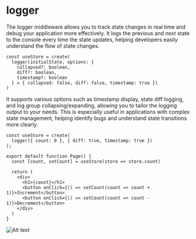 # logger

The logger middleware allows you to track state changes in real time and debug your application more effectively. It logs the previous and next state to the console every time the state updates, helping developers easily understand the flow of state changes.

```tsx copy showLineNumbers
const useStore = create(
  logger(initialState, options: { 
    collapsed?: boolean, 
    diff?: boolean,
    timestamp?: boolean
  } = { collapsed: false, diff: false, timestamp: true })
)
```

It supports various options such as timestamp display, state diff logging, and log group collapsing/expanding, allowing you to tailor the logging output to your needs. This is especially useful in applications with complex state management, helping identify bugs and understand state transitions more clearly.

```tsx copy showLineNumbers
const useStore = create(
  logger({ count: 0 }, { diff: true, timestamp: true })
);
 
export default function Page() {
  const [count, setCount] = useStore(store => store.count)
 
  return (
    <div>
      <h1>{count}</h1>
      <button onClick={() => setCount(count => count + 1)}>Increment</button>
      <button onClick={() => setCount(count => count - 1)}>Decrement</button>
    </div>
  )
}
```

![Alt text](/images/logger.png)
